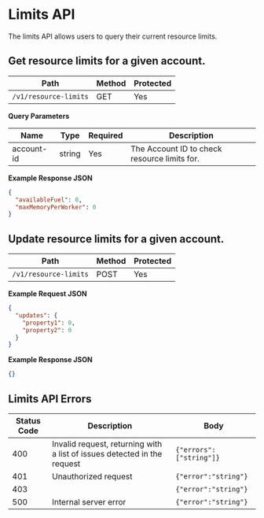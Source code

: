 # Limits API
The limits API allows users to query their current resource limits.
## Get resource limits for a given account.
Path|Method|Protected
---|---|---
`/v1/resource-limits`|GET|Yes



**Query Parameters**

Name|Type|Required|Description
---|---|---|---
account-id|string|Yes|The Account ID to check resource limits for.



**Example Response JSON**

```json copy
{
  "availableFuel": 0,
  "maxMemoryPerWorker": 0
}
```

## Update resource limits for a given account.
Path|Method|Protected
---|---|---
`/v1/resource-limits`|POST|Yes





**Example Request JSON**
```json copy
{
  "updates": {
    "property1": 0,
    "property2": 0
  }
}
```

**Example Response JSON**

```json copy
{}
```
## Limits API Errors
Status Code|Description|Body
---|---|---
400|Invalid request, returning with a list of issues detected in the request|`{"errors":["string"]}`
401|Unauthorized request|`{"error":"string"}`
403||`{"error":"string"}`
500|Internal server error|`{"error":"string"}`